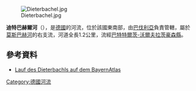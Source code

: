 {{Coord|47.91456|N|11.50053|E|display=title}}
[[Image:Dieterbachel.jpg|right]]

'''迪特巴赫爾河'''（{{lang-de|Dieterbachel}}），是[[德國|德國]]的河流，位於該國東南部，由[[巴伐利亞|巴伐利亞]]負責管轄，屬於[[莫斯巴赫河_(伊薩爾河支流)|莫斯巴赫河]]的右支流，河道全長1.2公里，流經[[巴特特爾茨-沃爾夫拉茨豪森縣|巴特特爾茨-沃爾夫拉茨豪森縣]]。

==參考資料==
* [https://geoportal.bayern.de/bayernatlas/?lang=de&topic=ba&catalogNodes=11,122&bgLayer=tk&E=687479.54&N=5309601.24&zoom=11&layers=KML%7C%7Chttps:%2F%2Fgeoportal.bayern.de%2Fba-backend%2Ffiles%2Ff_76581e40-7120-11ea-a6be-4d8dd481199f_6f3838c0-b18f-4e2b-8faa-0188e0d0bd8f Lauf des Dieterbachls auf dem BayernAtlas]

{{Germany-geo-stub}}
[[Category:德國河流|Category:德國河流]]